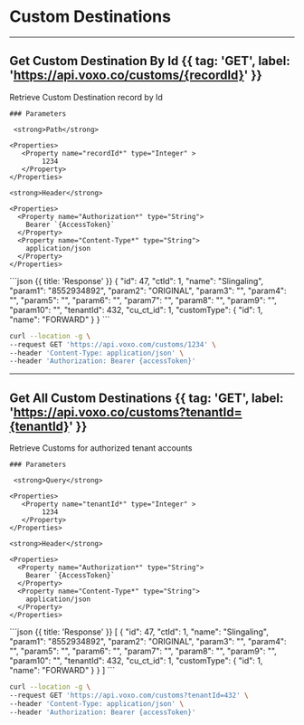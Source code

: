 
# Custom Destinations

---

## Get Custom Destination By Id {{ tag: 'GET', label: 'https://api.voxo.co/customs/{recordId}' }}

<Row>
  <Col>
    Retrieve Custom Destination record by Id

    ### Parameters

     <strong>Path</strong>

    <Properties>
       <Property name="recordId*" type="Integer" >
            1234
       </Property>
    </Properties>

    <strong>Header</strong>

    <Properties>
      <Property name="Authorization*" type="String">
        Bearer `{AccessToken}`
      </Property>
      <Property name="Content-Type*" type="String">
        application/json
      </Property>
    </Properties>

  </Col>
  <Col sticky>
    ```json {{ title: 'Response' }}
    {
        "id": 47,
        "ctId": 1,
        "name": "Slingaling",
        "param1": "8552934892",
        "param2": "ORIGINAL",
        "param3": "",
        "param4": "",
        "param5": "",
        "param6": "",
        "param7": "",
        "param8": "",
        "param9": "",
        "param10": "",
        "tenantId": 432,
        "cu_ct_id": 1,
        "customType": {
            "id": 1,
            "name": "FORWARD"
        }
    }
    ```
  </Col>
</Row>


```bash {{ title: 'cURL' }}
curl --location -g \
--request GET 'https://api.voxo.com/customs/1234' \
--header 'Content-Type: application/json' \
--header 'Authorization: Bearer {accessToken}'
```

---

## Get All Custom Destinations {{ tag: 'GET', label: 'https://api.voxo.co/customs?tenantId={tenantId}' }}

<Row>
  <Col>
    Retrieve Customs for authorized tenant accounts

    ### Parameters

     <strong>Query</strong>

    <Properties>
       <Property name="tenantId*" type="Integer" >
            1234
       </Property>
    </Properties>

    <strong>Header</strong>

    <Properties>
      <Property name="Authorization*" type="String">
        Bearer `{AccessToken}`
      </Property>
      <Property name="Content-Type*" type="String">
        application/json
      </Property>
    </Properties>

  </Col>
  <Col sticky>
    ```json {{ title: 'Response' }}
    [
        {
            "id": 47,
            "ctId": 1,
            "name": "Slingaling",
            "param1": "8552934892",
            "param2": "ORIGINAL",
            "param3": "",
            "param4": "",
            "param5": "",
            "param6": "",
            "param7": "",
            "param8": "",
            "param9": "",
            "param10": "",
            "tenantId": 432,
            "cu_ct_id": 1,
            "customType": {
                "id": 1,
                "name": "FORWARD"
            }
        }
    ]
    ```
  </Col>
</Row>


```bash {{ title: 'cURL' }}
curl --location -g \
--request GET 'https://api.voxo.com/customs?tenantId=432' \
--header 'Content-Type: application/json' \
--header 'Authorization: Bearer {accessToken}'
```
